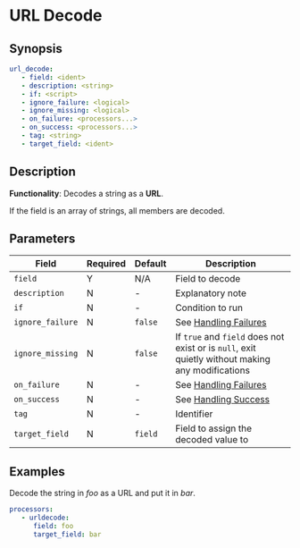 # URL Decode

## Synopsis

```yaml {2}
url_decode:
   - field: <ident>
   - description: <string>
   - if: <script>
   - ignore_failure: <logical>
   - ignore_missing: <logical>
   - on_failure: <processors...>
   - on_success: <processors...>
   - tag: <string>
   - target_field: <ident>
```

## Description

**Functionality**: Decodes a string as a **URL**.

If the field is an array of strings, all members are decoded.

## Parameters

|Field|Required|Default|Description|
|---|---|---|---|
|`field`|Y|N/A|Field to decode|
|`description`|N|-|Explanatory note|
|`if`|N|-|Condition to run|
|`ignore_failure`|N|`false`|See [Handling Failures](../handling-failures.mdx)|
|`ignore_missing`|N|`false`|If `true` and `field` does not exist or is `null`, exit quietly without making any modifications|
|`on_failure`|N|-|See [Handling Failures](../handling-failures.mdx)|
|`on_success`|N|-|See [Handling Success](../handling-success.mdx)|
|`tag`|N|-|Identifier|
|`target_field`|N|`field`|Field to assign the decoded value to|

## Examples

Decode the string in _foo_ as a URL and put it in _bar_.

```yaml
processors:
   - urldecode:
      field: foo
      target_field: bar
```

